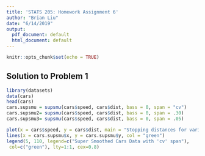 ```yaml
---
title: 'STATS 205: Homework Assignment 6'
author: "Brian Liu"
date: "6/14/2019"
output:
  pdf_document: default
  html_document: default
---
```


```r
knitr::opts_chunk$set(echo = TRUE)
```

## Solution to Problem 1

```r
library(datasets)
data(cars)
head(cars)
cars.supsmu = supsmu(cars$speed, cars$dist, bass = 0, span = "cv")
cars.supsmu2= supsmu(cars$speed, cars$dist, bass = 0, span = .30)
cars.supsmu3= supsmu(cars$speed, cars$dist, bass = 0, span = .05)

plot(x = cars$speed, y = cars$dist, main = "Stopping distances for various speeds", xlab = "Speed", ylab = "Stopping Distance")
lines(x = cars.supsmu$x, y = cars.supsmu$y, col = "green")
legend(5, 110, legend=c("Super Smoothed Cars Data with 'cv' span"),
 col=c("green"), lty=1:1, cex=0.8)
```